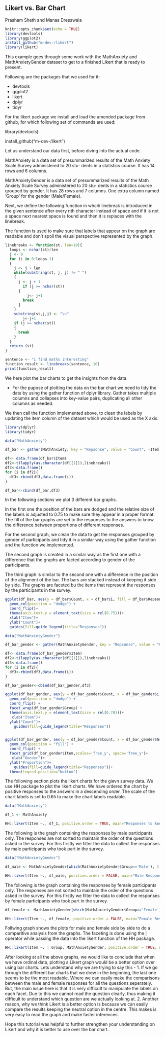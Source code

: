 ## Likert vs. Bar Chart 

Prasham Sheth and Manas Dresswala

```{r, include=FALSE}
knitr::opts_chunk$set(echo = TRUE)
library(devtools)
library(ggplot2)
install_github("m-dev-/likert")
library(likert)
```

This example goes through some work with the MathAnxiety and MathAnxietyGender dataset to get to a finished Likert that is ready to present.

Following are the packages that we used for it:

- devtools
- ggplot2
- likert
- dplyr
- tidyr

For the likert package we install and load the amended package from github, for which following set of commands are used:

  library(devtools)
  
  install_github("m-dev-/likert")

Let us understand our data first, before diving into the actual code. 

MathAnxiety is a data set of presummarized results of the Math Anxiety Scale Survey administered to 20 stu- dents in a statistics course.
It has 14 rows and 6 columns. 

MathAnxietyGender is a data set of presummarized results of the Math Anxiety Scale Survey administered to 20 stu- dents in a statistics course grouped by gender.
It has 28 rows and 7 columns. One extra column named 'Group' for the gender (Male/Female).

Next, we define the following function in whcih linebreak is introduced in the given sentence after every nth character instead of space and if it is not a space next nearest space is found and then it is replaces with the linebreak.

The function is used to make sure that labels that appear on the graph are readable and don't spoil the visual perspective represented by the graph.

```{r}

linebreaks <- function(st, len=10){
  loops <- nchar(st)/len
  j <- 0
  for (i in 0:loops-1)
  {
    j <- j + len
    while(substring(st, j, j) != " ")
    {
      j <- j + 1
        if (j >= nchar(st))
      {
          j<- j+1
        break
      }
    }
    substring(st,j,j) <- "\n"
        j<-j+1
    if (j >= nchar(st))
    {
      break
    }
  }
  return (st)
}

sentence <- "i find maths interesting"
function_result <- linebreaks(sentence, 10)
print(function_result)
```

We here plot the bar charts to get the insights from the data. 

- For the pupose of plotting the data on the bar chart we need to tidy the data by using the gather function of dplyr library. Gather takes multiple columns and collapses into key-value pairs, duplicating all other columns as needed.

We then call the function implemented above, to clean the labels by updating the item column of the dataset which would be used as the X axis.

```{r}
library(dplyr)
library(tidyr)

data("MathAnxiety")

df_bar <- gather(MathAnxiety, key = "Repsonse", value = "Count", -Item)

df<- data.frame(df_bar$Item)
df2<-t(lapply(as.character(df[[1]]),linebreaks))
df3<-data.frame()
for (i in df2){
  df3<-rbind(df3,data.frame(i))
}

df_bar<-cbind(df_bar,df3)

```

In the following sections we plot 3 different bar graphs. 

In the first one the position of the bars are dodged and the relative size of the labels is adjusted to 0.75 to make sure they appear in a proper format. The fill of the bar graphs are set to the responses to the answers to know the difference between proportions of different responses.

For the second graph, we clean the data to get the responses grouped by gender of participants and tidy it in a similar way using the gather function and the function we implemented.

The second graph is created in a similar way as the first one with a difference that the graphs are facted according to gender of the participants. 

The third graph is similar to the second one with a difference in the position of the alignment of the bar. The bars are stacked instead of keeping it side by side. The graphs are faceted bu the items that represent the responses by the participants in the survey.
```{r}
  
ggplot(df_bar, aes(y = df_bar$Count, x = df_bar$i, fill = df_bar$Repsonse)) +
  geom_col(position = "dodge") +
  coord_flip()+
  theme(axis.text.y = element_text(size = rel(0.75)))+
  xlab("Item")+
  ylab("Count")+
  guides(fill=guide_legend(title="Responses"))

data("MathAnxietyGender")

df_bar_gender <- gather(MathAnxietyGender, key = "Repsonse", value = "Count", -Item, -Group)

df<- data.frame(df_bar_gender$Item)
df2<-t(lapply(as.character(df[[1]]),linebreaks))
df3<-data.frame()
for (i in df2){
  df3<-rbind(df3,data.frame(i))
}

df_bar_gender<-cbind(df_bar_gender,df3)

ggplot(df_bar_gender, aes(y = df_bar_gender$Count, x = df_bar_gender$i, fill = df_bar_gender$Repsonse)) +
  geom_col(position = "dodge") +
  coord_flip() +
  facet_wrap(df_bar_gender$Group) + 
  theme(axis.text.y = element_text(size = rel(0.70)))+
   xlab("Item")+
  ylab("Count")+
    guides(fill=guide_legend(title="Responses"))


ggplot(df_bar_gender, aes(y = df_bar_gender$Count, x = df_bar_gender$Group, fill = df_bar_gender$Repsonse)) +
  geom_col(position = "fill") +
  coord_flip() +
  facet_grid(df_bar_gender$Item,scales='free_y', space='free_y')+
   xlab("Gender")+
  ylab("Proportion")+
    guides(fill=guide_legend(title="Responses"))+
  theme(legend.position="bottom")

```

The following section plots the likert charts for the gievn survey data. We use HH package to plot the likert charts. We have ordered the chart by positive responses to the answers in a descending order. The scale of the chart labels is set to 0.65 to make the chart labels readable.

```{r}
data("MathAnxiety")

df_1 <- MathAnxiety

HH::likert(Item ~., df_1, positive.order = TRUE, main="Responses to know how students react to maths anxiety.", scales = list(y = list(cex = .65)))
```

The following is the graph containing the responses by male participants only. The responses are not sorted to maintain the order of the questions asked in the survey. For this firstly we filter the data to collect the responses by male participants who took part in the survey.

```{r}
data("MathAnxietyGender")

df_male <- MathAnxietyGender[which(MathAnxietyGender$Group=='Male'), ]

HH::likert(Item ~., df_male, positive.order = FALSE, main="Male Responses to know how students react to maths anxiety.",, scales = list(y = list(cex = .65)))

```

The following is the graph containing the responses by female participants only. The responses are not sorted to maintain the order of the questions asked in the survey. For this firstly we filter the data to collect the responses by female participants who took part in the survey.

```{r}
df_female <- MathAnxietyGender[which(MathAnxietyGender$Group=='Female'), ]

HH::likert(Item ~., df_female, positive.order = FALSE, main="Female Responses to know how students react to maths anxiety.",, scales = list(y = list(cex = .65)))
```
Follwing graph shows the plots for male and female side by side to do a comparitive analysis from the graphs. The faceting is done using the | operator while passing the data into the likert function of the HH package.

```{r}
HH::likert(Item ~. | Group, MathAnxietyGender, positive.order = TRUE, main="Responses to know how students react to maths anxiety genderwise",, scales = list(y = list(cex = .65)))
```

After looking at all the above graphs, we would like to conclude that when we have ordinal data, plotting a Likert graph would be a better option over using bar charts. 
Lets understand why we are trying to say this - 
1. If we go through the different bar charts that we drew in the beginning, the last one seems to be the most readable. Where we can easily make the comparisons between the male and female responses for all the questions seperately. But, the main issue here is that it is very difficult to manipulate the labels on each facet. Due to this we cannot read the question clearly, thus making it difficult to understand which question are we actually looking at. 
2. Another reason, why we think Likert is a better option is because we can easily compare the results keeping the neutral option in the centre. This makes is very easy to read the graph and make faster inferences. 

Hope this tutorial was helpful to further strengthen your understanding on Likert and why it is better to use over the bar chart. 
